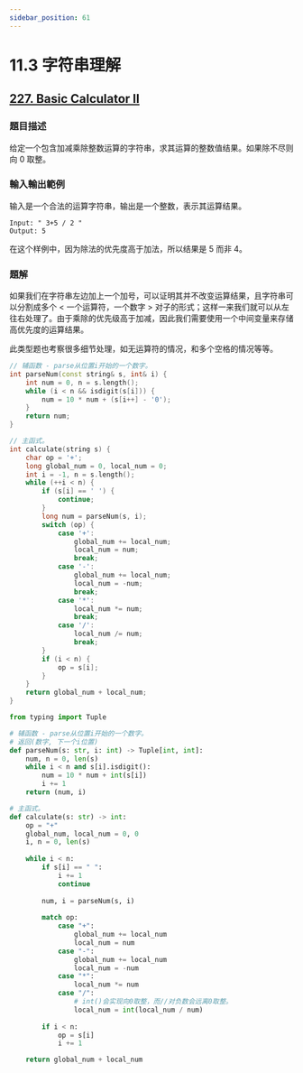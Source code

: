 ```yaml
---
sidebar_position: 61
---
```


# 11.3 字符串理解

## [227. Basic Calculator II](https://leetcode.com/problems/basic-calculator-ii/)

### 題目描述

给定一个包含加减乘除整数运算的字符串，求其运算的整数值结果。如果除不尽则向 0 取整。

### 輸入輸出範例

输入是一个合法的运算字符串，输出是一个整数，表示其运算结果。

```
Input: " 3+5 / 2 "
Output: 5
```

在这个样例中，因为除法的优先度高于加法，所以结果是 5 而非 4。

### 題解

如果我们在字符串左边加上一个加号，可以证明其并不改变运算结果，且字符串可以分割成多个 < 一个运算符，一个数字 > 对子的形式；这样一来我们就可以从左往右处理了。由于乘除的优先级高于加减，因此我们需要使用一个中间变量来存储高优先度的运算结果。

此类型题也考察很多细节处理，如无运算符的情况，和多个空格的情况等等。

<Tabs>
<TabItem value="cpp" label="C++">

```cpp
// 辅函数 - parse从位置i开始的一个数字。
int parseNum(const string& s, int& i) {
    int num = 0, n = s.length();
    while (i < n && isdigit(s[i])) {
        num = 10 * num + (s[i++] - '0');
    }
    return num;
}

// 主函式。
int calculate(string s) {
    char op = '+';
    long global_num = 0, local_num = 0;
    int i = -1, n = s.length();
    while (++i < n) {
        if (s[i] == ' ') {
            continue;
        }
        long num = parseNum(s, i);
        switch (op) {
            case '+':
                global_num += local_num;
                local_num = num;
                break;
            case '-':
                global_num += local_num;
                local_num = -num;
                break;
            case '*':
                local_num *= num;
                break;
            case '/':
                local_num /= num;
                break;
        }
        if (i < n) {
            op = s[i];
        }
    }
    return global_num + local_num;
}

```

</TabItem>
<TabItem value="py" label="Python">

```py
from typing import Tuple

# 辅函数 - parse从位置i开始的一个数字。
# 返回(数字, 下一个i位置)
def parseNum(s: str, i: int) -> Tuple[int, int]:
    num, n = 0, len(s)
    while i < n and s[i].isdigit():
        num = 10 * num + int(s[i])
        i += 1
    return (num, i)

# 主函式。
def calculate(s: str) -> int:
    op = "+"
    global_num, local_num = 0, 0
    i, n = 0, len(s)
    
    while i < n:
        if s[i] == " ":
            i += 1
            continue
        
        num, i = parseNum(s, i)
        
        match op:
            case "+":
                global_num += local_num
                local_num = num
            case "-":
                global_num += local_num
                local_num = -num
            case "*":
                local_num *= num
            case "/":
                # int()会实现向0取整，而//对负数会远离0取整。
                local_num = int(local_num / num)
        
        if i < n:
            op = s[i]
            i += 1

    return global_num + local_num

```

</TabItem>

</Tabs>